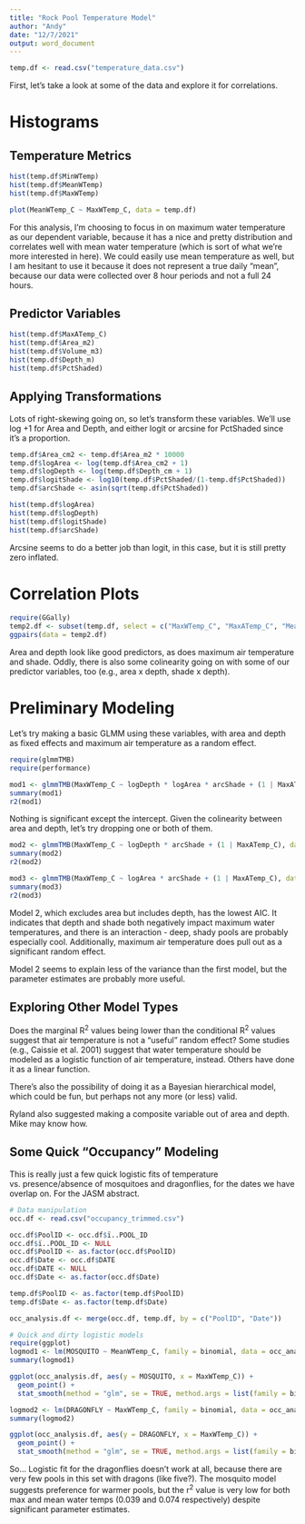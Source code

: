 ```yaml
---
title: "Rock Pool Temperature Model"
author: "Andy"
date: "12/7/2021"
output: word_document
---
```


```r
temp.df <- read.csv("temperature_data.csv")
```

First, let's take a look at some of the data and explore it for correlations.

# Histograms

## Temperature Metrics

```r
hist(temp.df$MinWTemp)
hist(temp.df$MeanWTemp)
hist(temp.df$MaxWTemp)

plot(MeanWTemp_C ~ MaxWTemp_C, data = temp.df)
```


For this analysis, I'm choosing to focus in on maximum water temperature as our dependent variable, because it has a nice and pretty distribution and correlates well with mean water temperature (which is sort of what we're more interested in here). We could easily use mean temperature as well, but I am hesitant to use it because it does not represent a true daily "mean", because our data were collected over 8 hour periods and not a full 24 hours.

## Predictor Variables

```r
hist(temp.df$MaxATemp_C)
hist(temp.df$Area_m2)
hist(temp.df$Volume_m3)
hist(temp.df$Depth_m)
hist(temp.df$PctShaded)
```


## Applying Transformations

Lots of right-skewing going on, so let's transform these variables. We'll use log +1 for Area and Depth, and either logit or arcsine for PctShaded since it's a proportion.

```r
temp.df$Area_cm2 <- temp.df$Area_m2 * 10000
temp.df$logArea <- log(temp.df$Area_cm2 + 1)
temp.df$logDepth <- log(temp.df$Depth_cm + 1)
temp.df$logitShade <- log10(temp.df$PctShaded/(1-temp.df$PctShaded))
temp.df$arcShade <- asin(sqrt(temp.df$PctShaded))

hist(temp.df$logArea)
hist(temp.df$logDepth)
hist(temp.df$logitShade)
hist(temp.df$arcShade)
```

Arcsine seems to do a better job than logit, in this case, but it is still pretty zero inflated.


# Correlation Plots

```r
require(GGally)
temp2.df <- subset(temp.df, select = c("MaxWTemp_C", "MaxATemp_C", "MeanATemp_C", "logArea", "logDepth", "arcShade"))
ggpairs(data = temp2.df)
```

Area and depth look like good predictors, as does maximum air temperature and shade. Oddly, there is also some colinearity going on with some of our predictor variables, too (e.g., area x depth, shade x depth).


# Preliminary Modeling

Let's try making a basic GLMM using these variables, with area and depth as fixed effects and maximum air temperature as a random effect.

```r
require(glmmTMB)
require(performance)

mod1 <- glmmTMB(MaxWTemp_C ~ logDepth * logArea * arcShade + (1 | MaxATemp_C), data = temp.df )
summary(mod1)
r2(mod1)
```

Nothing is significant except the intercept. Given the colinearity between area and depth, let's try dropping one or both of them.

```r
mod2 <- glmmTMB(MaxWTemp_C ~ logDepth * arcShade + (1 | MaxATemp_C), data = temp.df )
summary(mod2)
r2(mod2)

mod3 <- glmmTMB(MaxWTemp_C ~ logArea * arcShade + (1 | MaxATemp_C), data = temp.df )
summary(mod3)
r2(mod3)
```

Model 2, which excludes area but includes depth, has the lowest AIC. It indicates that depth and shade both negatively impact maximum water temperatures, and there is an interaction - deep, shady pools are probably especially cool. Additionally, maximum air temperature does pull out as a significant random effect. 

Model 2 seems to explain less of the variance than the first model, but the parameter estimates are probably more useful. 

## Exploring Other Model Types

Does the marginal R^2^ values being lower than the conditional R^2^ values suggest that air temperature is not a "useful" random effect? Some studies (e.g., Caissie et al. 2001) suggest that water temperature should be modeled as a logistic function of air temperature, instead. Others have done it as a linear function.

There's also the possibility of doing it as a Bayesian hierarchical model, which could be fun, but perhaps not any more (or less) valid.

Ryland also suggested making a composite variable out of area and depth. Mike may know how.

## Some Quick "Occupancy" Modeling

This is really just a few quick logistic fits of temperature vs. presence/absence of mosquitoes and dragonflies, for the dates we have overlap on. For the JASM abstract.

```r
# Data manipulation
occ.df <- read.csv("occupancy_trimmed.csv")

occ.df$PoolID <- occ.df$ï..POOL_ID
occ.df$ï..POOL_ID <- NULL
occ.df$PoolID <- as.factor(occ.df$PoolID)
occ.df$Date <- occ.df$DATE
occ.df$DATE <- NULL
occ.df$Date <- as.factor(occ.df$Date)

temp.df$PoolID <- as.factor(temp.df$PoolID)
temp.df$Date <- as.factor(temp.df$Date)

occ_analysis.df <- merge(occ.df, temp.df, by = c("PoolID", "Date"))

# Quick and dirty logistic models
require(ggplot)
logmod1 <- lm(MOSQUITO ~ MeanWTemp_C, family = binomial, data = occ_analysis.df)
summary(logmod1)

ggplot(occ_analysis.df, aes(y = MOSQUITO, x = MaxWTemp_C)) +
  geom_point() + 
  stat_smooth(method = "glm", se = TRUE, method.args = list(family = binomial))

logmod2 <- lm(DRAGONFLY ~ MaxWTemp_C, family = binomial, data = occ_analysis.df)
summary(logmod2)

ggplot(occ_analysis.df, aes(y = DRAGONFLY, x = MaxWTemp_C)) +
  geom_point() + 
  stat_smooth(method = "glm", se = TRUE, method.args = list(family = binomial))
```

So... Logistic fit for the dragonflies doesn't work at all, because there are very few pools in this set with dragons (like five?). The mosquito model suggests preference for warmer pools, but the r^2^ value is very low for both max and mean water temps (0.039 and 0.074 respectively) despite significant parameter estimates.